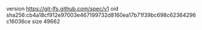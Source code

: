 version https://git-lfs.github.com/spec/v1
oid sha256:cb4a18cf912e97003e467199732d8160ea17b71f39bc698c62364296c16036ce
size 49662

